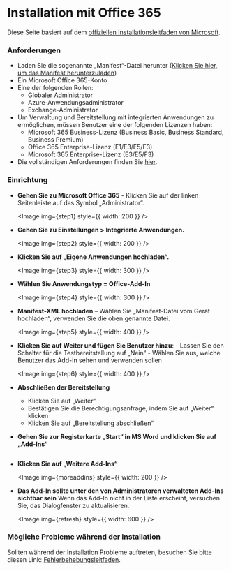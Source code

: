 
# Installation mit Office 365

Diese Seite basiert auf dem
[offiziellen Installationsleitfaden von Microsoft](https://learn.microsoft.com/en-us/microsoft-365/admin/manage/office-addins?view=o365-worldwide#upload-custom-office-add-ins-in-your-organization).

### Anforderungen

- Laden Sie die sogenannte „Manifest“-Datei herunter
([Klicken Sie hier, um das Manifest herunterzuladen](mailto:info@singledraft.ai))
- Ein Microsoft Office 365-Konto
- Eine der folgenden Rollen:
  - Globaler Administrator
  - Azure-Anwendungsadministrator
  - Exchange-Administrator
- Um Verwaltung und Bereitstellung mit integrierten Anwendungen zu ermöglichen,
müssen Benutzer eine der folgenden Lizenzen haben:
  - Microsoft 365 Business-Lizenz (Business Basic, Business Standard, Business Premium)
  - Office 365 Enterprise-Lizenz (E1/E3/E5/F3)
  - Microsoft 365 Enterprise-Lizenz (E3/E5/F3)
- Die vollständigen Anforderungen finden Sie [hier](https://learn.microsoft.com/en-us/microsoft-365/admin/manage/centralized-deployment-of-add-ins?view=o365-worldwide).

### Einrichtung

- **Gehen Sie zu Microsoft Office 365** - Klicken Sie auf der linken Seitenleiste auf das Symbol „Administrator“. <br/>

  <Image img={step1} style={{ width: 200 }} />

- **Gehen Sie zu Einstellungen > Integrierte Anwendungen.** <br/>

  <Image img={step2} style={{ width: 200 }} />

- **Klicken Sie auf „Eigene Anwendungen hochladen“.** <br/>

  <Image img={step3} style={{ width: 300 }} />

- **Wählen Sie Anwendungstyp = Office-Add-In** <br/>

  <Image img={step4} style={{ width: 300 }} />

- **Manifest-XML hochladen** – Wählen Sie „Manifest-Datei vom Gerät hochladen“,
verwenden Sie die oben genannte Datei. <br/>

  <Image img={step5} style={{ width: 400 }} />

- **Klicken Sie auf Weiter und fügen Sie Benutzer hinzu**: - Lassen Sie den Schalter für
die Testbereitstellung auf „Nein“ - Wählen Sie aus, welche Benutzer das Add-In sehen
und verwenden sollen <br/>

  <Image img={step6} style={{ width: 400 }} />

- **Abschließen der Bereitstellung**

  - Klicken Sie auf „Weiter“
  - Bestätigen Sie die Berechtigungsanfrage, indem Sie auf „Weiter“ klicken
  - Klicken Sie auf „Bereitstellung abschließen“

- **Gehen Sie zur Registerkarte „Start“ in MS Word und klicken Sie auf „Add-Ins“**

  <Image img={home} />

- **Klicken Sie auf „Weitere Add-Ins“**

  <Image img={moreaddins} style={{ width: 200 }} />

- **Das Add-In sollte unter den von Administratoren verwalteten Add-Ins sichtbar sein**
  Wenn das Add-In nicht in der Liste erscheint, versuchen Sie, das Dialogfenster zu
  aktualisieren.
  
  <Image img={refresh} style={{ width: 600 }} />

### Mögliche Probleme während der Installation

Sollten während der Installation Probleme auftreten, besuchen Sie bitte diesen Link:
[Fehlerbehebungsleitfaden](troubleshooting.mdx).
